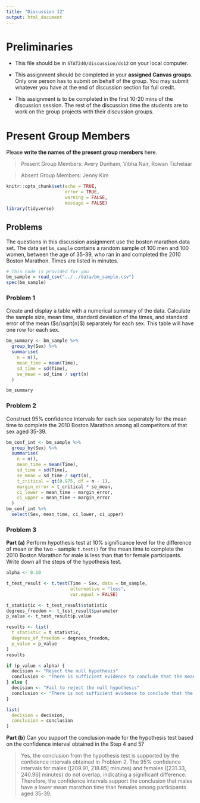 ```yaml
---
title: "Discussion 12"
output: html_document
---
```


# Preliminaries

-   This file should be in `STAT240/discussion/ds12` on your local computer.

-   This assignment should be completed in your **assigned Canvas groups**. Only one person has to submit on behalf of the group. You may submit whatever you have at the end of discussion section for full credit.

-   This assignment is to be completed in the first 10-20 mins of the discussion session. The rest of the discussion time the students are to work on the group projects with their discussion groups.

# Present Group Members

Please **write the names of the present group members** here.

> Present Group Members: Avery Dunham, Vibha Nair, Rowan Tichelaar

> Absent Group Members: Jenny Kim

```r
knitr::opts_chunk$set(echo = TRUE, 
                      error = TRUE, 
                      warning = FALSE, 
                      message = FALSE)
library(tidyverse)
```

## Problems

The questions in this discussion assignment use the boston marathon data set. The data set `bm_sample` contains a random sample of 100 men and 100 women, between the age of 35-39, who ran in and completed the 2010 Boston Marathon. Times are listed in minutes.

```r
# This code is provided for you
bm_sample = read_csv("../../data/bm_sample.csv")
spec(bm_sample)
```

### Problem 1

Create and display a table with a numerical summary of the data.
Calculate the sample size, mean time, standard deviation of the times, and standard error of the mean ($s/\sqrt{n}$) separately for each sex. This table will have one row for each sex.

```r
bm_summary <- bm_sample %>%
  group_by(Sex) %>%
  summarise(
    n = n(),
    mean_time = mean(Time),
    sd_time = sd(Time),
    se_mean = sd_time / sqrt(n)
  )

bm_summary
```

### Problem 2

Construct 95% confidence intervals for each sex seperately for the mean time to complete the 2010 Boston Marathon among all competitors of that sex aged 35-39.


```r
bm_conf_int <- bm_sample %>%
  group_by(Sex) %>%
  summarise(
    n = n(),
    mean_time = mean(Time),
    sd_time = sd(Time),
    se_mean = sd_time / sqrt(n),
    t_critical = qt(0.975, df = n - 1),
    margin_error = t_critical * se_mean,
    ci_lower = mean_time - margin_error,
    ci_upper = mean_time + margin_error
  )
bm_conf_int %>%
  select(Sex, mean_time, ci_lower, ci_upper)
```


### Problem 3

**Part (a)** Perform hypothesis test at 10% significance level for the difference of mean or the two - sample `t.test()` for the mean time to complete the 2010 Boston Marathon for male is less than that for female participants. Write down all the steps of the hypothesis test.

```r
alpha <- 0.10

t_test_result <- t.test(Time ~ Sex, data = bm_sample,
                        alternative = "less",
                        var.equal = FALSE)

t_statistic <- t_test_result$statistic
degrees_freedom <- t_test_result$parameter
p_value <- t_test_result$p.value

results <- list(
  t_statistic = t_statistic,
  degrees_of_freedom = degrees_freedom,
  p_value = p_value
)
results

if (p_value < alpha) {
  decision <- "Reject the null hypothesis"
  conclusion <- "There is sufficient evidence to conclude that the mean marathon time for males is less than that for females among participants aged 35-39."
} else {
  decision <- "Fail to reject the null hypothesis"
  conclusion <- "There is not sufficient evidence to conclude that the mean marathon time for males is less than that for females among participants aged 35-39."
}

list(
  decision = decision,
  conclusion = conclusion
)

```


**Part (b)** Can you support the conclusion made for the hypothesis test based on the confidence interval obtained in the Step 4 and 5?

> Yes, the conclusion from the hypothesis test is supported by the confidence intervals obtained in Problem 2. The 95% confidence intervals for males ([209.91, 218.85] minutes) and females ([231.33, 240.96] minutes) do not overlap, indicating a significant difference. Therefore, the confidence intervals support the conclusion that males have a lower mean marathon time than females among participants aged 35-39.





